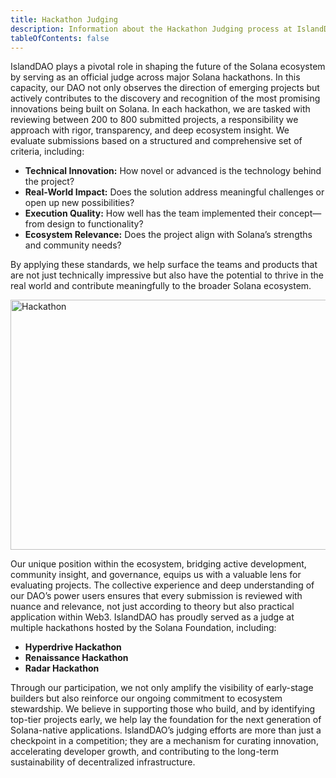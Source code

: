 ```yaml
---
title: Hackathon Judging
description: Information about the Hackathon Judging process at IslandDAO.
tableOfContents: false
---
```



IslandDAO plays a pivotal role in shaping the future of the Solana ecosystem by serving as an official judge across major Solana hackathons. In this capacity, our DAO not only observes the direction of emerging projects but actively contributes to the discovery and recognition of the most promising innovations being built on Solana. In each hackathon, we are tasked with reviewing between 200 to 800 submitted projects, a responsibility we approach with rigor, transparency, and deep ecosystem insight. We evaluate submissions based on a structured and comprehensive set of criteria, including:

- **Technical Innovation:** How novel or advanced is the technology behind the project?
- **Real-World Impact:** Does the solution address meaningful challenges or open up new possibilities?
- **Execution Quality:** How well has the team implemented their concept—from design to functionality?
- **Ecosystem Relevance:** Does the project align with Solana’s strengths and community needs?

By applying these standards, we help surface the teams and products that are not just technically impressive but also have the potential to thrive in the real world and contribute meaningfully to the broader Solana ecosystem.

<Image src="/src/assets/we_provide/hackathon.png" alt="Hackathon" width="1000" height="400" />

Our unique position within the ecosystem, bridging active development, community insight, and governance, equips us with a valuable lens for evaluating projects. The collective experience and deep understanding of our DAO’s power users ensures that every submission is reviewed with nuance and relevance, not just according to theory but also practical application within Web3. IslandDAO has proudly served as a judge at multiple hackathons hosted by the Solana Foundation, including:

- **Hyperdrive Hackathon**
- **Renaissance Hackathon**
- **Radar Hackathon**

Through our participation, we not only amplify the visibility of early-stage builders but also reinforce our ongoing commitment to ecosystem stewardship. We believe in supporting those who build, and by identifying top-tier projects early, we help lay the foundation for the next generation of Solana-native applications. IslandDAO’s judging efforts are more than just a checkpoint in a competition; they are a mechanism for curating innovation, accelerating developer growth, and contributing to the long-term sustainability of decentralized infrastructure.
